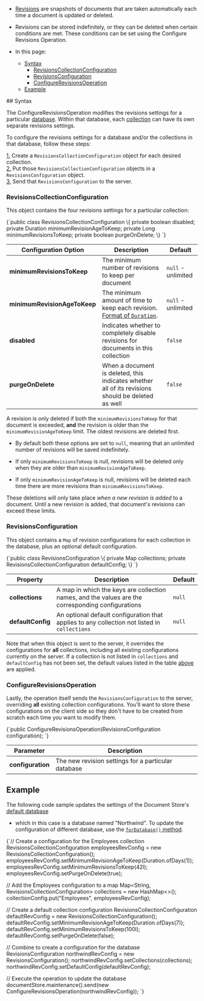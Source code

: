 
<Admonition type="note" title="">

* [Revisions](../../../server/extensions/revisions.mdx) are snapshots of documents that are taken automatically each time a 
document is updated or deleted.  

* Revisions can be stored indefinitely, or they can be deleted when certain conditions are met. These conditions can be set 
using the Configure Revisions Operation.  

* In this page:  
  * [Syntax](../../../client-api/operations/revisions/configure-revisions.mdx#syntax)  
      * [RevisionsCollectionConfiguration](../../../client-api/operations/revisions/configure-revisions.mdx#revisionscollectionconfiguration)  
      * [RevisionsConfiguration](../../../client-api/operations/revisions/configure-revisions.mdx#revisionsconfiguration)  
      * [ConfigureRevisionsOperation](../../../client-api/operations/revisions/configure-revisions.mdx#configurerevisionsoperation)  
  * [Example](../../../client-api/operations/revisions/configure-revisions.mdx#example)  

</Admonition>
## Syntax

The ConfigureRevisionsOperation modifies the revisions settings for a particular [database](../../../studio/database/settings/manage-database-group.mdx). 
Within that database, each [collection](../../../client-api/faq/what-is-a-collection.mdx) can have its own separate revisions 
settings.  

To configure the revisions settings for a database and/or the collections in that database, follow these steps:  

[1.](../../../client-api/operations/revisions/configure-revisions.mdx#revisionscollectionconfiguration) Create a 
`RevisionsCollectionConfiguration` object for each desired collection.  
[2.](../../../client-api/operations/revisions/configure-revisions.mdx#revisionsconfiguration) Put those 
`RevisionsCollectionConfiguration` objects in a `RevisionsConfiguration` object.  
[3.](../../../client-api/operations/revisions/configure-revisions.mdx#configurerevisionsoperation) Send that 
`RevisionsConfiguration` to the server.  


### RevisionsCollectionConfiguration

This object contains the four revisions settings for a particular collection:  

<TabItem value="java" label="java">
<CodeBlock language="java">
{`public class RevisionsCollectionConfiguration
\{
    private boolean disabled;
    private Duration minimumRevisionAgeToKeep;
    private Long minimumRevisionsToKeep;
    private boolean purgeOnDelete;
\}
`}
</CodeBlock>
</TabItem>

| Configuration Option | Description | Default |
| - | - | - |
| **minimumRevisionsToKeep** | The minimum number of revisions to keep per document | `null` - unlimited |
| **minimumRevisionAgeToKeep** | The minimum amount of time to keep each revision. [Format of `Duration`](https://docs.oracle.com/javase/8/docs/api/java/time/Duration.html). | `null` - unlimited |
| **disabled** | Indicates whether to completely disable revisions for documents in this collection | `false` |
| **purgeOnDelete** | When a document is deleted, this indicates whether all of its revisions should be deleted as well | `false` |

A revision is only deleted if both the `minimumRevisionsToKeep` for that document is exceeded, **and** the revision is 
older than the `minimumRevisionAgeToKeep` limit. The oldest revisions are deleted first.  

* By default both these options are set to `null`, meaning that an unlimited number of revisions will be saved 
indefinitely.  

* If only `minimumRevisionsToKeep` is null, revisions will be deleted only when they are older than 
`minimumRevisionAgeToKeep`.  

* If only `minimumRevisionAgeToKeep` is null, revisions will be deleted each time there are more revisions than 
`minimumRevisionsToKeep`.  

These deletions will only take place _when a new revision is added_ to a document. Until a new revision is added, that 
document's revisions can exceed these limits.  
### RevisionsConfiguration

This object contains a `Map` of revision configurations for each collection in the database, plus an optional default 
configuration.  

<TabItem value="java" label="java">
<CodeBlock language="java">
{`public class RevisionsConfiguration
\{
     private Map<String, RevisionsCollectionConfiguration> collections;
     private RevisionsCollectionConfiguration defaultConfig;
\}
`}
</CodeBlock>
</TabItem>

| Property | Description | Default |
| - | - | - |
| **collections** | A map in which the keys are collection names, and the values are the corresponding configurations | `null` |
| **defaultConfig** | An optional default configuration that applies to any collection not listed in `collections` | `null` |

Note that when this object is sent to the server, it overrides the configurations for **all** collections, including all existing 
configurations currently on the server. If a collection is not listed in `collections` and `defaultConfig` has not been set, the 
default values listed in the table [above](../../../client-api/operations/revisions/configure-revisions.mdx#revisionscollectionconfiguration) 
are applied.  
### ConfigureRevisionsOperation

Lastly, the operation itself sends the `RevisionsConfiguration` to the server, overriding **all** existing collection configurations. 
You'll want to store these configurations on the client side so they don't have to be created from scratch each time you want to 
modify them.  

<TabItem value="java" label="java">
<CodeBlock language="java">
{`public ConfigureRevisionsOperation(RevisionsConfiguration configuration);
`}
</CodeBlock>
</TabItem>

| Parameter | Description |
| - | - |
| **configuration** | The new revision settings for a particular database |



## Example

The following code sample updates the settings of the Document Store's [default database](../../../client-api/setting-up-default-database.mdx) 
- which in this case is a database named "Northwind". To update the configuration of different database, use the 
[`forDatabase()` method](../../../client-api/operations/how-to/switch-operations-to-a-different-database.mdx).

<TabItem value="operation" label="operation">
<CodeBlock language="java">
{`// Create a configuration for the Employees collection
RevisionsCollectionConfiguration employeesRevConfig = new RevisionsCollectionConfiguration();
employeesRevConfig.setMinimumRevisionAgeToKeep(Duration.ofDays(1));
employeesRevConfig.setMinimumRevisionsToKeep(42l);
employeesRevConfig.setPurgeOnDelete(true);

// Add the Employees configuration to a map
Map<String, RevisionsCollectionConfiguration> collections = new HashMap<>();
collectionConfig.put("Employees", employeesRevConfig);

// Create a default collection configuration
RevisionsCollectionConfiguration defaultRevConfig = new RevisionsCollectionConfiguration();
defaultRevConfig.setMinimumRevisionAgeToKeep(Duration.ofDays(7));
defaultRevConfig.setMinimumRevisionsToKeep(100l);
defaultRevConfig.setPurgeOnDelete(false);

// Combine to create a configuration for the database
RevisionsConfiguration northwindRevConfig = new RevisionsConfiguration();
northwindRevConfig.setCollections(collections);
northwindRevConfig.setDefaultConfig(defaultRevConfig);

// Execute the operation to update the database
documentStore.maintenance().send(new ConfigureRevisionsOperation(northwindRevConfig));
`}
</CodeBlock>
</TabItem>




